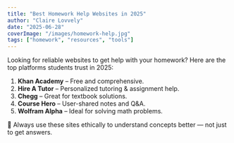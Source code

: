 ```yaml
---
title: "Best Homework Help Websites in 2025"
author: "Claire Lovvely"
date: "2025-06-28"
coverImage: "/images/homework-help.jpg"
tags: ["homework", "resources", "tools"]
---
```


Looking for reliable websites to get help with your homework? Here are the top platforms students trust in 2025:

1. **Khan Academy** – Free and comprehensive.
2. **Hire A Tutor** – Personalized tutoring & assignment help.
3. **Chegg** – Great for textbook solutions.
4. **Course Hero** – User-shared notes and Q&A.
5. **Wolfram Alpha** – Ideal for solving math problems.

🧠 Always use these sites ethically to understand concepts better — not just to get answers.

